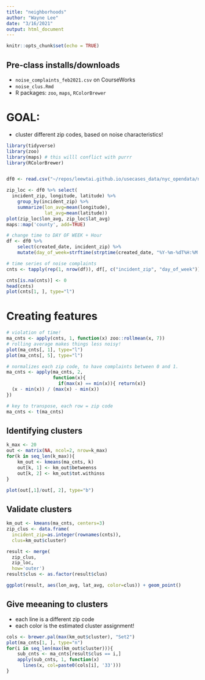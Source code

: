 ```yaml
---
title: "neighborhoods"
author: "Wayne Lee"
date: "3/16/2021"
output: html_document
---
```


```r
knitr::opts_chunk$set(echo = TRUE)
```

## Pre-class installs/downloads
- `noise_complaints_feb2021.csv` on CourseWorks
- `noise_clus.Rmd`
- R packages: `zoo`, `maps`, `RColorBrewer`


# GOAL:
- cluster different zip codes, based on noise characteristics!

```r
library(tidyverse)
library(zoo)
library(maps) # this willl conflict with purrr
library(RColorBrewer)


df0 <- read.csv("~/repos/leewtai.github.io/usecases_data/nyc_opendata/noise_complaints_feb2021.csv")

zip_loc <- df0 %>% select(
  incident_zip, longitude, latitude) %>%
    group_by(incident_zip) %>%
    summarize(lon_avg=mean(longitude),
              lat_avg=mean(latitude))
plot(zip_loc$lon_avg, zip_loc$lat_avg)
maps::map('county', add=TRUE)

# change time to DAY OF WEEK + Hour
df <- df0 %>%
    select(created_date, incident_zip) %>%
    mutate(day_of_week=strftime(strptime(created_date, "%Y-%m-%dT%H:%M:%S.000"), "%a:%H"))

# time series of noise complaints
cnts <- tapply(rep(1, nrow(df)), df[, c("incident_zip", "day_of_week")], sum)

cnts[is.na(cnts)] <- 0
head(cnts)
plot(cnts[1, ], type="l")
```

# Creating features
```r
# violation of time!
ma_cnts <- apply(cnts, 1, function(x) zoo::rollmean(x, 7))
# rolling average makes things less noisy!
plot(ma_cnts[, 1], type="l")
plot(ma_cnts[, 5], type="l")

# normalizes each zip code, to have complaints between 0 and 1.
ma_cnts <- apply(ma_cnts, 2,
                 function(x){
                   if(max(x) == min(x)){ return(x)}
  (x - min(x)) / (max(x) - min(x))
})

# key to transpose, each row = zip code
ma_cnts <- t(ma_cnts)
```

## Identifying clusters

```r
k_max <- 20
out <- matrix(NA, ncol=2, nrow=k_max)
for(k in seq_len(k_max)){
    km_out <- kmeans(ma_cnts, k)
    out[k, 1] <- km_out$betweenss
    out[k, 2] <- km_out$tot.withinss
}

plot(out[,1]/out[, 2], type="b")
```

## Validate clusters
```r
km_out <- kmeans(ma_cnts, centers=3)
zip_clus <- data.frame(
  incident_zip=as.integer(rownames(cnts)),
  clus=km_out$cluster)

result <- merge(
  zip_clus,
  zip_loc,
  how='outer')
result$clus <- as.factor(result$clus)

ggplot(result, aes(lon_avg, lat_avg, color=clus)) + geom_point()
```
## Give meeaning to clusters

- each line is a different zip code
- each color is the estimated cluster assignment!

```r
cols <- brewer.pal(max(km_out$cluster), "Set2")
plot(ma_cnts[1, ], type="n")
for(i in seq_len(max(km_out$cluster))){
    sub_cnts <- ma_cnts[result$clus == i,]
    apply(sub_cnts, 1, function(x)
      lines(x, col=paste0(cols[i], '33')))
}

```